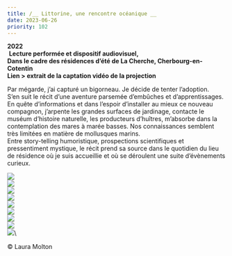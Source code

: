 ```yaml
---
title: /__ Littorine, une rencontre océanique __
date: 2023-06-26
priority: 102
---
```

**2022**\
 **Lecture performée et dispositif audiovisuel,**\
**Dans le cadre des résidences d’été de La Cherche, Cherbourg-en-Cotentin** \
**Lien > extrait de la captation vidéo de la projection**

Par mégarde, j’ai capturé un bigorneau. Je décide de tenter l’adoption.  \
S’en suit le récit d’une aventure parsemée d’embûches et d’apprentissages. En quête d’informations et dans l’espoir d’installer au mieux ce nouveau compagnon, j’arpente les grandes surfaces de jardinage, contacte le muséum d’histoire naturelle, les producteurs d’huîtres, m’absorbe dans la contemplation des mares à marée basses. Nos connaissances semblent très limitées en matière de mollusques marins. \
Entre story-telling humoristique, prospections scientifiques et pressentiment mystique, le récit prend sa source dans le quotidien du lieu de résidence où je suis accueillie et où se déroulent une suite d’évènements curieux.



![](src/assets/images/projects/littorine-une-rencontre-oceanique/1-DSC03073-R5-copie.jpg)\
![](src/assets/images/projects/littorine-une-rencontre-oceanique/2_DSC03003_R5.jpg)\
![](src/assets/images/projects/littorine-une-rencontre-oceanique/3_DSC02997_R_retouche.jpg)\
![](src/assets/images/projects/littorine-une-rencontre-oceanique/4_DSC03030_R.jpg)\
![](src/assets/images/projects/littorine-une-rencontre-oceanique/5_DSC03014.jpg)\
![](src/assets/images/projects/littorine-une-rencontre-oceanique/6_DSC03008_R.jpg)\
![](src/assets/images/projects/littorine-une-rencontre-oceanique/7_Capture-2023-10-31.jpg)\
![](src/assets/images/projects/littorine-une-rencontre-oceanique/9_Capture-2022-09-22.jpg)\
![](src/assets/images/projects/littorine-une-rencontre-oceanique/z_Restitution_residence_Lena_Hiriartborde_26-08-22_20h.jpg)\\

© Laura Molton
